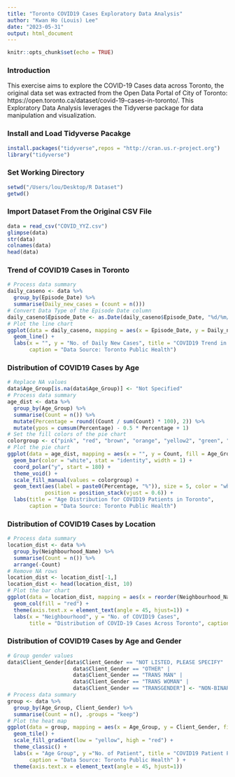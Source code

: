 ```yaml
---
title: "Toronto COVID19 Cases Exploratory Data Analysis"
author: "Kwan Ho (Louis) Lee"
date: "2023-05-31"
output: html_document
---
```


```r
knitr::opts_chunk$set(echo = TRUE)
```

### Introduction

This exercise aims to explore the COVID-19 Cases data across Toronto, the original data set was extracted from the Open Data Portal of City of Toronto: https://open.toronto.ca/dataset/covid-19-cases-in-toronto/. This Exploratory Data Analysis leverages the Tidyverse package for data manipulation and visualization.

### Install and Load Tidyverse Pacakge
```r
install.packages("tidyverse",repos = "http://cran.us.r-project.org")
library("tidyverse")
```

### Set Working Directory
```r
setwd("/Users/lou/Desktop/R Dataset")
getwd()
```

### Import Dataset From the Original CSV File
```r
data = read_csv("COVID_YYZ.csv")
glimpse(data)
str(data)
colnames(data)
head(data)
```

### Trend of COVID19 Cases in Toronto
```r
# Process data summary
daily_caseno <- data %>%
  group_by(Episode_Date) %>%
  summarise(Daily_new_cases = (count = n()))
# Convert Data Type of the Episode Date column
daily_caseno$Episode_Date <- as.Date(daily_caseno$Episode_Date, "%d/%m/%Y")
# Plot the line chart
ggplot(data = daily_caseno, mapping = aes(x = Episode_Date, y = Daily_new_cases)) +
  geom_line() +
  labs(x = "", y = "No. of Daily New Cases", title = "COVID19 Trend in Toronto", 
       caption = "Data Source: Toronto Public Health")
```

### Distribution of COVID19 Cases by Age
```r
# Replace NA values
data$Age_Group[is.na(data$Age_Group)] <- "Not Specified"
# Process data summary
age_dist <- data %>%
  group_by(Age_Group) %>%
  summarise(Count = n()) %>%
  mutate(Percentage = round((Count / sum(Count) * 100), 2)) %>%
  mutate(ypos = cumsum(Percentage) - 0.5 * Percentage + 1)
# Set the fill colors of the pie chart
colorgroup <- c("pink", "red", "brown", "orange", "yellow2", "green", "skyblue", "blue", "purple", "grey")
# Plot the pie chart
ggplot(data = age_dist, mapping = aes(x = "", y = Count, fill = Age_Group)) +
  geom_bar(color = "white", stat = "identity", width = 1) +
  coord_polar("y", start = 180) +
  theme_void() +
  scale_fill_manual(values = colorgroup) +
  geom_text(aes(label = paste0(Percentage, "%")), size = 5, color = "white", 
            position = position_stack(vjust = 0.6)) +
  labs(title = "Age Distribution for COVID19 Patients in Toronto", 
       caption = "Data Source: Toronto Public Health")
```

### Distribution of COVID19 Cases by Location
```r
# Process data summary
location_dist <- data %>%
  group_by(Neighbourhood_Name) %>%
  summarise(Count = n()) %>%
  arrange(-Count)
# Remove NA rows
location_dist <- location_dist[-1,]
location_dist <- head(location_dist, 10)
# Plot the bar chart
ggplot(data = location_dist, mapping = aes(x = reorder(Neighbourhood_Name, -Count), y = Count)) +
  geom_col(fill = "red") +
  theme(axis.text.x = element_text(angle = 45, hjust=1)) +
  labs(x = "Neighbourhood", y = "No. of COVID19 Cases", 
       title = "Distribution of COVID-19 Cases Across Toronto", caption = "Data Source: Toronto Public Health")
```

### Distribution of COVID19 Cases by Age and Gender
```r
# Group gender values
data$Client_Gender[data$Client_Gender == "NOT LISTED, PLEASE SPECIFY" |
                     data$Client_Gender == "OTHER" |
                     data$Client_Gender == "TRANS MAN" |
                     data$Client_Gender == "TRANS WOMAN" |
                     data$Client_Gender == "TRANSGENDER"] <- "NON-BINARY"
# Process data summary
group <- data %>%
  group_by(Age_Group, Client_Gender) %>%
  summarise(Count = n(), .groups = "keep")
# Plot the heat map
ggplot(data = group, mapping = aes(x = Age_Group, y = Client_Gender, fill = Count)) +
  geom_tile() + 
  scale_fill_gradient(low = "yellow", high = "red") +
  theme_classic() +
  labs(x = "Age Group", y ="No. of Patient", title = "COVID19 Patient Population by Gender and Age", 
       caption = "Data Source: Toronto Public Health" ) +
  theme(axis.text.x = element_text(angle = 45, hjust=1))
```

  
